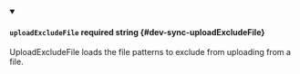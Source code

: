 
<details className="config-field" data-expandable="false" open>
<summary>

#### `uploadExcludeFile` <span class="config-field-required" data-required="false">required</span> <span class="config-field-type">string</span> <span class="config-field-default"></span> <span class="config-field-enum"></span> {#dev-sync-uploadExcludeFile}

UploadExcludeFile loads the file patterns to exclude from uploading from a file.

</summary>



</details>
